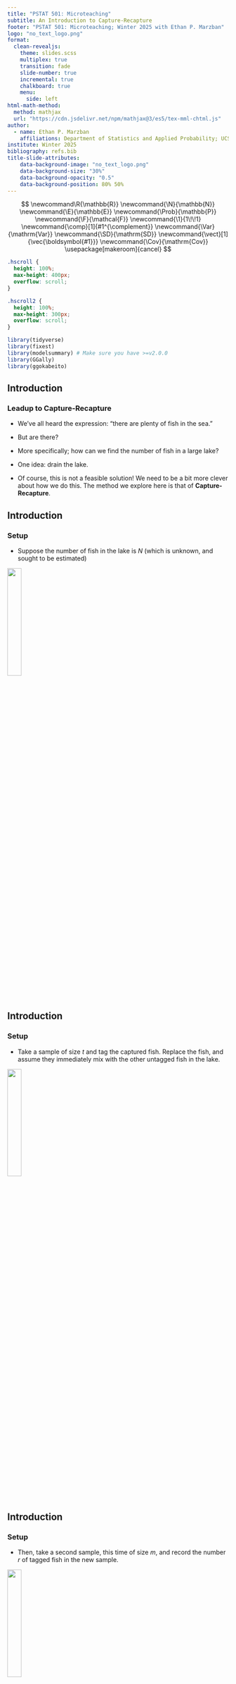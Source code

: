 ```yaml
---
title: "PSTAT 501: Microteaching"
subtitle: An Introduction to Capture-Recapture
footer: "PSTAT 501: Microteaching; Winter 2025 with Ethan P. Marzban"
logo: "no_text_logo.png"
format: 
  clean-revealjs:
    theme: slides.scss
    multiplex: true
    transition: fade
    slide-number: true
    incremental: true 
    chalkboard: true
    menu:
      side: left
html-math-method:
  method: mathjax
  url: "https://cdn.jsdelivr.net/npm/mathjax@3/es5/tex-mml-chtml.js"
author:
  - name: Ethan P. Marzban
    affiliations: Department of Statistics and Applied Probability; UCSB <br /> <br />
institute: Winter 2025
bibliography: refs.bib
title-slide-attributes:
    data-background-image: "no_text_logo.png"
    data-background-size: "30%"
    data-background-opacity: "0.5"
    data-background-position: 80% 50%
---
```



::: hidden
$$
\newcommand\R{\mathbb{R}}
\newcommand{\N}{\mathbb{N}}
\newcommand{\E}{\mathbb{E}}
\newcommand{\Prob}{\mathbb{P}}
\newcommand{\F}{\mathcal{F}}
\newcommand{\1}{1\!\!1}
\newcommand{\comp}[1]{#1^{\complement}}
\newcommand{\Var}{\mathrm{Var}}
\newcommand{\SD}{\mathrm{SD}}
\newcommand{\vect}[1]{\vec{\boldsymbol{#1}}}
\newcommand{\Cov}{\mathrm{Cov}}
\usepackage[makeroom]{cancel}
$$
:::

```css
.hscroll {
  height: 100%;
  max-height: 400px;
  overflow: scroll;
}

.hscroll2 {
  height: 100%;
  max-height: 300px;
  overflow: scroll;
}
```

```r
library(tidyverse)
library(fixest)
library(modelsummary) # Make sure you have >=v2.0.0
library(GGally)
library(ggokabeito)
```

## Introduction
### Leadup to Capture-Recapture

-   We’ve all heard the expression: “there are plenty of fish in the sea.”

-   But are there?

-   More specifically; how can we find the number of fish in a large lake?

-   One idea: drain the lake.

-   Of course, this is not a feasible solution! We need to be a bit more clever about how we do this. The method we explore here is that of [**Capture-Recapture**]{.alert}.



## Introduction
### Setup

:::{.nonincremental}
-   Suppose the number of fish in the lake is _N_ (which is unknown, and sought to be estimated)
:::

![](Images/caprecap1.svg){width=25%}

## Introduction
### Setup

:::{.nonincremental}
-   Take a sample of size _t_ and tag the captured fish. Replace the fish, and assume they immediately mix with the other untagged fish in the lake.
:::

![](Images/caprecap2.svg){width=25%}

## Introduction
### Setup

:::{.nonincremental}
-   Then, take a second sample, this time of size _m_, and record the number _r_ of tagged fish in the new sample.
:::

![](Images/caprecap3.svg){width=25%}

## Introduction
### Notation Recap

-   So, to summarize, we have the following quantities:
    -   [_**N**_]{.alert}: the number of fish (unknown)
    -   [_**t**_]{.alert}: the number of tagged fish
    -   [_**m**_]{.alert}: the size of the second sample
    -   [_**r**_]{.alert}: the number of recaptured fish (i.e. tagged fish present in the second sample).
    
    
:::{.fragment}
:::{.callout-note}
## Goal 

**Goal:** To estimate _N_ from the quantities _t_, _m_, and _r_.
:::
:::

-   We will accomplish this goal via [**maximum likelihood estimation**]{.alert}.

## Estimation
### Tracking the Number of Recaptured Fish

-   **Question:** if we let _R_ denote the number of recaptured fish in our second sample of size _m_, what distribution does _R_ follow?

    -   **Answer:** _R_ ~ HyperGeom(_N_, _t_, _m_)
    -   Gives us the pmf of _R_:
    
:::{.fragment}
$$ \mathbb{P}(R = r; \ N, t, m) = \frac{\binom{t}{r} \binom{N - t}{m - r}}{\binom{N}{m}} $$
:::

-   Again; _t_ and _m_ are deterministic, and data-based. _N_ is unknown; hence, this PMF can be viewed as a [**likelihood**]{.alert} _L_~_N_~

## Estimation
### "Likelihood"

-   I intentionally use a subscript _N_, so as to indicate that _L_~_N_~ is only defined for integer _N_.

::: fragment
```r
source("Code/likelihood.R")

data.frame(x, y) %>%
  ggplot(aes(x = x, y = y)) +
  geom_line(col = "#003660", size = 1) +
  theme_minimal(base_size = 18) +
  xlab("N") + ylab("Likelihood at N") +
  ggtitle("Likelihood; t = 40, m = 30, r = 20") 

```
:::



## Estimation
### Maximization

-   Though _L_~_N_~ is nondifferentiable, it is still maximizable.

    -   This is because if _L_~_N_~ is increasing, the ratio _L_~_N_~/_L_~_N-1_~ will be less than 1; otherwise, it will be greater than or equal to 1.
    -   Hence, a valid value of _N_ that maximizes _L_~_N_~ is the smallest value of _N_ for which _L_~_N_~/_L_~_N-1_~ exceeds 1.
    
    
:::{.fragment}
:::{.callout-caution}
## **Caution**

Because the likelihood is discrete, the MLE may not be unique. In the case of multiple maximizing values of _N_, we will simply take our estimate to be the smallest of these maximizing values.
:::
:::


## Estimation
### Simplification of the Ratio


::: fragment
\begin{align*}
    \frac{L_N}{L_{N - 1}}   & = \frac{ \frac{\binom{t}{r} \binom{N - t}{m - r}}{\binom{N}{m} } }{ \frac{\binom{t}{r} \binom{N - t - 1}{m - r}}{\binom{N - 1}{m} } }  =  \frac{ \cancel{ \binom{t}{r} } \binom{N - t}{m - r}}{\binom{N}{m} } \times \frac{\binom{N - 1}{m}}{ \cancel{ \binom{t}{r}  }\binom{N - t - 1}{m - r} } 
\end{align*}
:::

::: fragment
\begin{align*}
    & = \frac{(N - t)!}{\cancel{(m - r)!} (N - t - m + r)!} \times \frac{\cancel{m! } (N - m)! }{N!}        \\
        & \hspace{5mm} \times \frac{(N - 1)!}{\cancel{m! } (N - m - 1)!} \times \frac{\cancel{(m - r)!} (N - r - m - r - 1)!}{(N - t - 1)!}  
\end{align*}
:::



## Estimation
### Simplification of the Ratio

\begin{align*}
    \frac{L_N}{L_{N - 1}}       & = \frac{(N - t)!}{(N - t - 1)!} \times \frac{(N - m)!}{(N - m - 1)!} \times \frac{(N - t - m - r - 1)!}{(N - t - m + r)!} \\
        & \hspace{5mm} \times \frac{(N - 1)!}{N!} \\
\end{align*}

::: fragment
\begin{align*}
    & = (N - t) \times (N - m) \times \frac{1}{(N - t - m + r)} \times \frac{1}{N}  \\
    & = \frac{(N - t)(N - m)}{N (N - t - m + r)} 
\end{align*}
:::



## Estimation
### Maximization

-   Now, again, we seek the values of _N_ for which this ratio exceeds 1:


::: fragment
\begin{align*}
    (N - t)(N - m)  & \geq N(N - t - m + r)    \\
\end{align*}
:::

::: fragment
\begin{align*}
  \cancel{N^2} - \cancel{tN} - \cancel{mT} + tm & \geq \cancel{N^2} -  \cancel{tN} - \cancel{mT} + Nr    \\
\end{align*}
:::

::: fragment
\begin{align*}
    N \leq \frac{mt}{r}    \\
\end{align*}
:::


:::: fragment
::: callout-tip
## MLE of *N*

$\displaystyle \widehat{N}_{\mathrm{MLE}} = \lfloor \frac{mt}{r} \rfloor$
:::
::::


## Interpretation
### Range of Values

-   Like any good statistician, we should interpret our result.

-   **Question:** What possible values can _r_ take?
    -   Clearly _r_ cannot be negative. So what is an upper bound for _r_?
    -   **Answer:** $\min\{m, t\}$

-   This enables us to produce some long-run plots:



## Interpretation
### Plots


```r
caprecap <- function(m, t, r) {
  return(floor(m * t / r))
}
```

```r
#| echo: False

m_10 <- c(caprecap(10, 20, 1:10), rep(NA, 10))
m_20 <- caprecap(20, 20, 1:20)
m_30 <- caprecap(30, 20, 1:20)

data.frame(x = 1:20) %>%
  ggplot(aes(x = x)) +
  geom_point(aes(y = m_10, colour = "10"),
             size = 3) +
  geom_line(aes(y = m_10, colour = "10"),
            linewidth = 1) +
  geom_point(aes(y = m_20, colour = "20"),
             size = 3) +
  geom_line(aes(y = m_20, colour = "20"),
            linewidth = 1) +
  geom_point(aes(y = m_30, colour = "30"),
             size = 3) +
  geom_line(aes(y = m_30, colour = "30"),
            linewidth = 1) + 
  theme_minimal(base_size = 18) +
  labs(colour = "value of m") +
  xlab("r") + ylab(expression(hat(N))) +
  ggtitle(expression(hat(N)~"vs"~r~"holding t = 20 fixed")) +
  scale_color_okabe_ito() 
```



## Interpretation
### Asymptotics

-   Suppose we keep our two sample sizes (*m* and t) fixed, but imagine increasing the number of recaptured fish (i.e. increasing *r*).

-   What we see is that our estimate for the total number of fish decreases!

-   Why?

# Thanks for Listening! {background-color="#40666e"}


---
nocite: |
  @rice, @tidyverse, @quarto
---

## References

::: {#refs}
:::